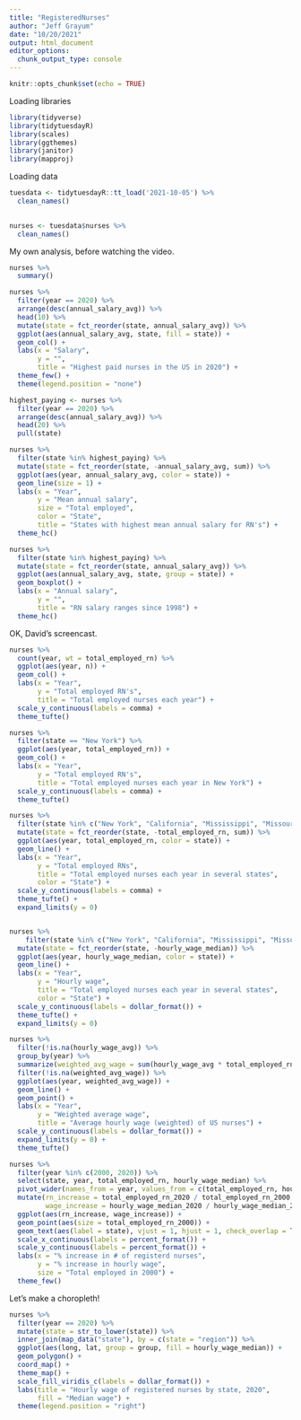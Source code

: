 ```yaml
---
title: "RegisteredNurses"
author: "Jeff Grayum"
date: "10/20/2021"
output: html_document
editor_options: 
  chunk_output_type: console
---
```


```r
knitr::opts_chunk$set(echo = TRUE)
```

Loading libraries
```r
library(tidyverse)
library(tidytuesdayR)
library(scales)
library(ggthemes)
library(janitor)
library(mapproj)
```

Loading data
```r
tuesdata <- tidytuesdayR::tt_load('2021-10-05') %>%
  clean_names()
  
```

```r
nurses <- tuesdata$nurses %>%
  clean_names()
```

My own analysis, before watching the video.
```r
nurses %>%
  summary()

nurses %>%
  filter(year == 2020) %>%
  arrange(desc(annual_salary_avg)) %>%
  head(10) %>%
  mutate(state = fct_reorder(state, annual_salary_avg)) %>%
  ggplot(aes(annual_salary_avg, state, fill = state)) +
  geom_col() +
  labs(x = "Salary",
       y = "",
       title = "Highest paid nurses in the US in 2020") +
  theme_few() +
  theme(legend.position = "none")

highest_paying <- nurses %>%
  filter(year == 2020) %>%
  arrange(desc(annual_salary_avg)) %>%
  head(20) %>%
  pull(state)

nurses %>%
  filter(state %in% highest_paying) %>%
  mutate(state = fct_reorder(state, -annual_salary_avg, sum)) %>%
  ggplot(aes(year, annual_salary_avg, color = state)) +
  geom_line(size = 1) +
  labs(x = "Year",
       y = "Mean annual salary",
       size = "Total employed",
       color = "State",
       title = "States with highest mean annual salary for RN's") +
  theme_hc()

nurses %>%
  filter(state %in% highest_paying) %>%
  mutate(state = fct_reorder(state, annual_salary_avg)) %>%
  ggplot(aes(annual_salary_avg, state, group = state)) +
  geom_boxplot() +
  labs(x = "Annual salary",
       y = "",
       title = "RN salary ranges since 1998") +
  theme_hc()
```

OK, David's screencast.
```r
nurses %>%
  count(year, wt = total_employed_rn) %>%
  ggplot(aes(year, n)) +
  geom_col() +
  labs(x = "Year",
       y = "Total employed RN's",
       title = "Total employed nurses each year") +
  scale_y_continuous(labels = comma) +
  theme_tufte()

nurses %>%
  filter(state == "New York") %>%
  ggplot(aes(year, total_employed_rn)) +
  geom_col() +
  labs(x = "Year",
       y = "Total employed RN's",
       title = "Total employed nurses each year in New York") +
  scale_y_continuous(labels = comma) +
  theme_tufte()

nurses %>%
  filter(state %in% c("New York", "California", "Mississippi", "Missouri", "Arizona", "Texas")) %>%
  mutate(state = fct_reorder(state, -total_employed_rn, sum)) %>%
  ggplot(aes(year, total_employed_rn, color = state)) +
  geom_line() +
  labs(x = "Year",
       y = "Total employed RNs",
       title = "Total employed nurses each year in several states",
       color = "State") +
  scale_y_continuous(labels = comma) +
  theme_tufte() +
  expand_limits(y = 0)


nurses %>%
    filter(state %in% c("New York", "California", "Mississippi", "Missouri", "Arizona", "Texas")) %>%
  mutate(state = fct_reorder(state, -hourly_wage_median)) %>%
  ggplot(aes(year, hourly_wage_median, color = state)) +
  geom_line() +
  labs(x = "Year",
       y = "Hourly wage",
       title = "Total employed nurses each year in several states",
       color = "State") +
  scale_y_continuous(labels = dollar_format()) +
  theme_tufte() +
  expand_limits(y = 0)

nurses %>%
  filter(!is.na(hourly_wage_avg)) %>%
  group_by(year) %>%
  summarize(weighted_avg_wage = sum(hourly_wage_avg * total_employed_rn) / sum(total_employed_rn)) %>%
  filter(!is.na(weighted_avg_wage)) %>%
  ggplot(aes(year, weighted_avg_wage)) +
  geom_line() + 
  geom_point() +
  labs(x = "Year",
       y = "Weighted average wage",
       title = "Average hourly wage (weighted) of US nurses") +
  scale_y_continuous(labels = dollar_format()) +
  expand_limits(y = 0) +
  theme_tufte()

nurses %>%
  filter(year %in% c(2000, 2020)) %>%
  select(state, year, total_employed_rn, hourly_wage_median) %>%
  pivot_wider(names_from = year, values_from = c(total_employed_rn, hourly_wage_median)) %>%
  mutate(rn_increase = total_employed_rn_2020 / total_employed_rn_2000 - 1,
         wage_increase = hourly_wage_median_2020 / hourly_wage_median_2000 -1) %>%
  ggplot(aes(rn_increase, wage_increase)) +
  geom_point(aes(size = total_employed_rn_2000)) +
  geom_text(aes(label = state), vjust = 1, hjust = 1, check_overlap = TRUE) +
  scale_x_continuous(labels = percent_format()) +
  scale_y_continuous(labels = percent_format()) +
  labs(x = "% increase in # of registerd nurses", 
       y = "% increase in hourly wage",
       size = "Total employed in 2000") +
  theme_few()
```

Let's make a choropleth!
```r
nurses %>%
  filter(year == 2020) %>%
  mutate(state = str_to_lower(state)) %>%
  inner_join(map_data("state"), by = c(state = "region")) %>%
  ggplot(aes(long, lat, group = group, fill = hourly_wage_median)) +
  geom_polygon() +
  coord_map() +
  theme_map() +
  scale_fill_viridis_c(labels = dollar_format()) +
  labs(title = "Hourly wage of registered nurses by state, 2020",
       fill = "Median wage") +
  theme(legend.position = "right")

```

